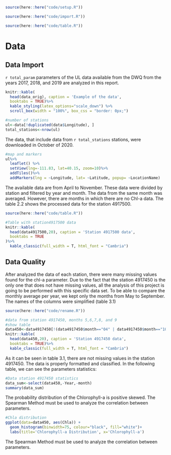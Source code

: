 
```r
source(here::here("code/setup.R"))
```

```r
source(here::here("code/import.R"))
```

```r
source(here::here("code/table.R"))
```

# Data

## Data Import
`r total_param` parameters of the UL data available from the DWQ from the years 2017, 2018, and 2019 are analyzed in this report. 

```r
knitr::kable(
  head(data_orig), caption = 'Example of the data',  
  booktabs = TRUE)%>% 
  kable_styling(latex_options="scale_down") %>%
  scroll_box(width = "100%", box_css = "border: 0px;")
```
```r
#number of stations
ul<-data[!duplicated(data$Longitude), ]
total_stations<-nrow(ul)
```

The data, that include data from `r total_stations` stations, were downloaded in October of 2020. 

```r
#map and markers
ul%>%
  leaflet() %>%
  setView(lng=-111.83, lat=40.15, zoom=10)%>%
  addTiles()%>%
  addMarkers(lng = ~Longitude, lat= ~Latitude, popup= ~LocationName)
```

The available data are from April to November. These data were divided by station and filtered by year and month. The data from the same month was averaged. However, there are months in which there are no Chl-a data. The table 2.2 shows the processed data for the station 4917500. 

```r
source(here::here("code/table.R"))
```

```r
#Table with station4917500 data
knitr::kable(
  head(data4917500,20), caption = 'Station 4917500 data',
  booktabs = TRUE
)%>%
  kable_classic(full_width = T, html_font = "Cambria")
```

## Data Quality 
After analyzed the data of each station, there were many missing values found for the chl-a parameter. Due to the fact that the station 4917450 is the only one that does not have missing values, all the analysis of this project is going to be performed with this specific data set. To be able to compare the monthly average per year, we kept only the months from May to September. The names of the columns were simplified (table 3.1)

```r
source(here::here("code/rename.R"))
```

```r
#data from station 4917450, months 5,6,7,8, and 9
#show table
data450<-data4917450[!(data4917450$month=="04" | data4917450$month=="10" | data4917450$month=="11"),]
knitr::kable(
  head(data450,20), caption = 'Station 4917450 data',
  booktabs = TRUE)%>%
  kable_classic(full_width = T, html_font = "Cambria")
```

As it can be seen in table 3.1, there are not missing values in the station 4917450. The data is properly formatted and classified. In the following table, we can see the parameters statistics:

```r
#Data station 4917450 statistics
data_sum<-select(data450,-Year,-month)
summary(data_sum)
```

The probability distribution of the Chlorophyll-a is positive skewed. The Spearman Method must be used to analyze the correlation between parameters.

```r
#Chla distribution
ggplot(data=data450, aes(Chla)) + 
  geom_histogram(binwidth=75, colour="black", fill="white")+
  labs(title='Chlorophyll-a Distribution', x='Chlorophyll-a')
```

The Spearman Method must be used to analyze the correlation between parameters.
